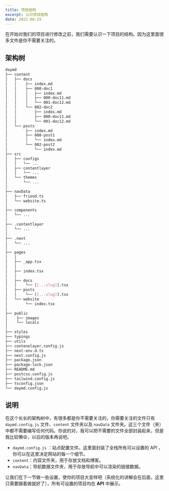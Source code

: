 ```yaml
---
title: 项目结构
excerpt: 认识项目结构
date: 2022-08-29
---
```

在开始对我们的项目进行修改之前，我们需要认识一下项目的结构。因为这里面很多文件是你不需要关注的。

## 架构树

```bash
daymd
├── content
│   ├── docs
│   │    ├── index.md
│   │    ├── 000-doc1
│   │    │   ├── index.md
│   │    │   ├── 000-doc11.md
│   │    │   └── 001-doc12.md
│   │    └── 002-doc2
│   │        ├── index.md
│   │        ├── 000-doc11.md
│   │        └── 001-doc12.md
│   └── posts
│        ├── index.md
│        ├── 000-post1
│        │   └── index.md
│        └── 002-post2
│            └── index.md
├── src
│   ├── configs
│   │   └── ...
│   ├── contentlayer
│   │   └── ...
│   └── themes
│       └── ...
│
├── navData
│   ├── friend.ts
│   └── website.ts
│
├── components
│   └── ...
│
├── .contentlayer
│   └── ...
│
├── .next
│   └── ...
│
├── pages
│   │
│   ├── _app.tsx
│   │
│   ├── index.tsx
│   │
│   ├── docs
│   │    └── [[...slug]].tsx
│   ├── posts
│   │    └── [[...slug]].tsx
│   └── website
│        └── index.tsx   
│
├── public
│    ├── images
│    └── locals
│ 
├── styles
├── typings
├── utils
├── contenelayer.config.js
├── next-env.d.ts
├── next.config.js
├── package.json
├── package-lock.json
├── README.md
├── postcss.config.js
├── tailwind.config.js
├── tsconfig.json
└── daymd.config.js
```

## 说明

在这个长长的架构树中，有很多都是你不需要关注的，你需要关注的文件只有 `daymd.config.js` 文件、`content` 文件夹以及 `navData` 文件夹。这三个文件（夹）中都不需要编写任何代码。你说的对，我可以把不需要的文件全部封装起来，但是我比较懒😝，以后的版本再说吧。  

- `daymd.config.js` ：站点配置文件。这里面封装了全栈所有可以设置的 API ，你可以在这里决定网站的每一个细节。
- `content`：内容文件夹，用于存放文档和博客。
- `navData`：导航数据文件夹，用于存放导航中可以渲染的链接数据。

让我们在下一节做一些设置，使你的项目大变样吧（系统化的讲解会在后面，这里只需要跟着做就好了），所有可设置的项目均在 **API** 中展示。  
